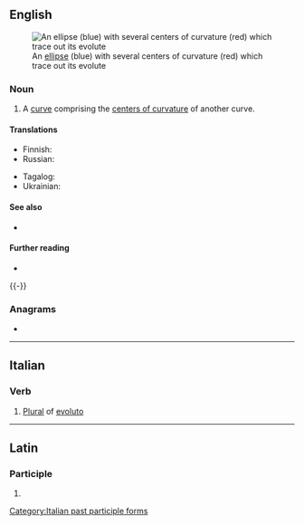 ==English==
[[File:Ellipse with evolute.png|thumb|An [[ellipse]] (blue) with several centers of curvature (red) which trace out its evolute]]

===Noun===
{{en-noun}}

# {{lb|en|geometry}} A [[curve]] comprising the [[center of curvature|centers of curvature]] of another curve.

====Translations====
{{trans-top|a curve comprising the centers of curvature of another curve}}
* Finnish: {{t|fi|evoluutta}}
* Russian: {{t+|ru|эволюта|f|sc=Cyrl}}
{{trans-mid}}
* Tagalog: {{t|tl|balisultag}}
* Ukrainian: {{t|uk|еволюта|f|sc=Cyrl}}
{{trans-bottom}}

====See also====
* {{l|en|involute}}

====Further reading====
* {{pedia}}
{{-}}

===Anagrams===
* {{anagrams|en|velouté}}

----

==Italian==

===Verb===
{{head|it|verb form|g=f}}

# [[plural|Plural]] of [[evoluto]]

[[Category:Italian past participle forms]]

----

==Latin==

===Participle===
{{la-part-form|ēvolūte}}

# {{inflection of|ēvolūtus||voc|m|s|lang=la}}